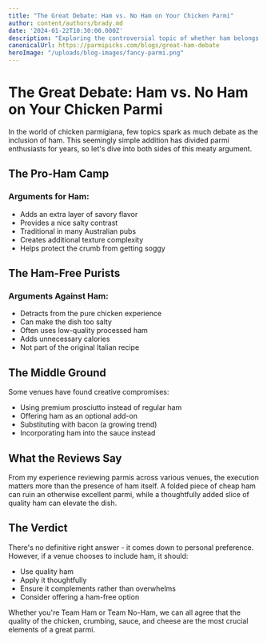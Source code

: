 ```yaml
---
title: "The Great Debate: Ham vs. No Ham on Your Chicken Parmi"
author: content/authors/brady.md
date: '2024-01-22T10:30:00.000Z'
description: "Exploring the controversial topic of whether ham belongs on a chicken parmigiana."
canonicalUrl: https://parmipicks.com/blogs/great-ham-debate
heroImage: "/uploads/blog-images/fancy-parmi.png"
---
```


# The Great Debate: Ham vs. No Ham on Your Chicken Parmi

In the world of chicken parmigiana, few topics spark as much debate as the inclusion of ham. This seemingly simple addition has divided parmi enthusiasts for years, so let's dive into both sides of this meaty argument.

## The Pro-Ham Camp

### Arguments for Ham:
- Adds an extra layer of savory flavor
- Provides a nice salty contrast
- Traditional in many Australian pubs
- Creates additional texture complexity
- Helps protect the crumb from getting soggy

## The Ham-Free Purists

### Arguments Against Ham:
- Detracts from the pure chicken experience
- Can make the dish too salty
- Often uses low-quality processed ham
- Adds unnecessary calories
- Not part of the original Italian recipe

## The Middle Ground

Some venues have found creative compromises:
- Using premium prosciutto instead of regular ham
- Offering ham as an optional add-on
- Substituting with bacon (a growing trend)
- Incorporating ham into the sauce instead

## What the Reviews Say

From my experience reviewing parmis across various venues, the execution matters more than the presence of ham itself. A folded piece of cheap ham can ruin an otherwise excellent parmi, while a thoughtfully added slice of quality ham can elevate the dish.

## The Verdict

There's no definitive right answer - it comes down to personal preference. However, if a venue chooses to include ham, it should:
- Use quality ham
- Apply it thoughtfully
- Ensure it complements rather than overwhelms
- Consider offering a ham-free option

Whether you're Team Ham or Team No-Ham, we can all agree that the quality of the chicken, crumbing, sauce, and cheese are the most crucial elements of a great parmi. 